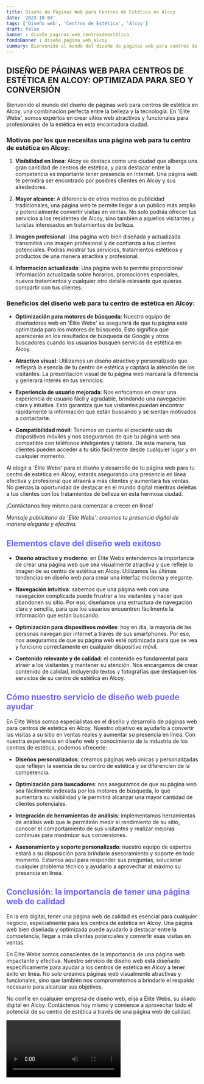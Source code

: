 ```yaml
---
title: Diseño de Páginas Web para Centros de Estética en Alcoy
date: '2023-10-04'
tags: ['Diseño web', 'Centros de Estética', 'Alcoy']
draft: false
banner : diseño_paginas_web_centrosdeestética
fondoBanner : diseño_pagina_web_alcoy
summary: Bienvenido al mundo del diseño de páginas web para centros de estética en Alcoy, una combinación perfecta entre la belleza y la tecnología. En 'Élite Webs', somos expertos en crear sitios web atractivos y funcionales para profesionales de la estética en esta encantadora ciudad.
---
```


## DISEÑO DE PÁGINAS WEB PARA CENTROS DE ESTÉTICA EN ALCOY: OPTIMIZADA PARA SEO Y CONVERSIÓN

Bienvenido al mundo del diseño de páginas web para centros de estética en Alcoy, una combinación perfecta entre la belleza y la tecnología. En 'Élite Webs', somos expertos en crear sitios web atractivos y funcionales para profesionales de la estética en esta encantadora ciudad.

### Motivos por los que necesitas una página web para tu centro de estética en Alcoy:

1. **Visibilidad en línea**: Alcoy se destaca como una ciudad que alberga una gran cantidad de centros de estética, y para destacar entre la competencia es importante tener presencia en Internet. Una página web te permitirá ser encontrado por posibles clientes en Alcoy y sus alrededores.

2. **Mayor alcance**: A diferencia de otros medios de publicidad tradicionales, una página web te permite llegar a un público más amplio y potencialmente convertir visitas en ventas. No solo podrás ofrecer tus servicios a los residentes de Alcoy, sino también a aquellos visitantes y turistas interesados ​​en tratamientos de belleza.

3. **Imagen profesional**: Una página web bien diseñada y actualizada transmitirá una imagen profesional y de confianza a tus clientes potenciales. Podrás mostrar tus servicios, tratamientos estéticos y productos de una manera atractiva y profesional.

4. **Información actualizada**: Una página web te permite proporcionar información actualizada sobre horarios, promociones especiales, nuevos tratamientos y cualquier otro detalle relevante que quieras compartir con tus clientes.

### Beneficios del diseño web para tu centro de estética en Alcoy:

- **Optimización para motores de búsqueda**: Nuestro equipo de diseñadores web en 'Élite Webs' se asegurará de que tu página esté optimizada para los motores de búsqueda. Esto significa que aparecerás en los resultados de búsqueda de Google y otros buscadores cuando los usuarios busquen servicios de estética en Alcoy.

- **Atractivo visual**: Utilizamos un diseño atractivo y personalizado que reflejará la esencia de tu centro de estética y captará la atención de los visitantes. La presentación visual de tu página web marcará la diferencia y generará interés en tus servicios.

- **Experiencia de usuario mejorada**: Nos enfocamos en crear una experiencia de usuario fácil y agradable, brindando una navegación clara y intuitiva. Esto garantiza que tus visitantes puedan encontrar rápidamente la información que están buscando y se sientan motivados a contactarte.

- **Compatibilidad móvil**: Tenemos en cuenta el creciente uso de dispositivos móviles y nos aseguramos de que tu página web sea compatible con teléfonos inteligentes y tablets. De esta manera, tus clientes pueden acceder a tu sitio fácilmente desde cualquier lugar y en cualquier momento.

Al elegir a 'Élite Webs' para el diseño y desarrollo de tu página web para tu centro de estética en Alcoy, estarás asegurando una presencia en línea efectiva y profesional que atraerá a más clientes y aumentará tus ventas. No pierdas la oportunidad de destacar en el mundo digital mientras deleitas a tus clientes con los tratamientos de belleza en esta hermosa ciudad.

¡Contáctanos hoy mismo para comenzar a crecer en línea!

*Mensaje publicitario de 'Élite Webs': creamos tu presencia digital de manera elegante y efectiva.*

<GifSeo />

<Cta />

## <span style="color: #6c63ff">Elementos clave del diseño web exitoso</span>

- **Diseño atractivo y moderno**: en Élite Webs entendemos la importancia de crear una página web que sea visualmente atractiva y que refleje la imagen de su centro de estética en Alcoy. Utilizamos las últimas tendencias en diseño web para crear una interfaz moderna y elegante.

- **Navegación intuitiva**: sabemos que una página web con una navegación complicada puede frustrar a los visitantes y hacer que abandonen su sitio. Por eso, diseñamos una estructura de navegación clara y sencilla, para que los usuarios encuentren fácilmente la información que están buscando.

- **Optimización para dispositivos móviles**: hoy en día, la mayoría de las personas navegan por internet a través de sus smartphones. Por eso, nos aseguramos de que su página web esté optimizada para que se vea y funcione correctamente en cualquier dispositivo móvil.

- **Contenido relevante y de calidad**: el contenido es fundamental para atraer a los visitantes y mantener su atención. Nos encargamos de crear contenido de calidad, incluyendo textos y fotografías que destaquen los servicios de su centro de estética en Alcoy.

## <span style="color: #6c63ff">Cómo nuestro servicio de diseño web puede ayudar</span>

En Élite Webs somos especialistas en el diseño y desarrollo de páginas web para centros de estética en Alcoy. Nuestro objetivo es ayudarlo a convertir las visitas a su sitio en ventas reales y aumentar su presencia en línea. Con nuestra experiencia en diseño web y conocimiento de la industria de los centros de estética, podemos ofrecerle:

- **Diseños personalizados**: creamos páginas web únicas y personalizadas que reflejen la esencia de su centro de estética y se diferencien de la competencia.

- **Optimización para buscadores**: nos aseguramos de que su página web sea fácilmente indexada por los motores de búsqueda, lo que aumentará su visibilidad y le permitirá alcanzar una mayor cantidad de clientes potenciales.

- **Integración de herramientas de análisis**: implementamos herramientas de análisis web que le permitirán medir el rendimiento de su sitio, conocer el comportamiento de sus visitantes y realizar mejoras continuas para maximizar sus conversiones.

- **Asesoramiento y soporte personalizado**: nuestro equipo de expertos estará a su disposición para brindarle asesoramiento y soporte en todo momento. Estamos aquí para responder sus preguntas, solucionar cualquier problema técnico y ayudarlo a aprovechar al máximo su presencia en línea.

## <span style="color: #6c63ff">Conclusión: la importancia de tener una página web de calidad</span>

En la era digital, tener una página web de calidad es esencial para cualquier negocio, especialmente para los centros de estética en Alcoy. Una página web bien diseñada y optimizada puede ayudarlo a destacar entre la competencia, llegar a más clientes potenciales y convertir esas visitas en ventas.

En Élite Webs somos conscientes de la importancia de una página web impactante y efectiva. Nuestro servicio de diseño web está diseñado específicamente para ayudar a los centros de estética en Alcoy a tener éxito en línea. No solo creamos páginas web visualmente atractivas y funcionales, sino que también nos comprometemos a brindarle el respaldo necesario para alcanzar sus objetivos.

No confíe en cualquier empresa de diseño web, elija a Élite Webs, su aliado digital en Alcoy. Contáctenos hoy mismo y comience a aprovechar todo el potencial de su centro de estética a través de una página web de calidad.

<Video />

<CtaBot job='Centros de Estética' city='Alcoy'/>

<Gmaps query='Alcoy+españa+maps' />